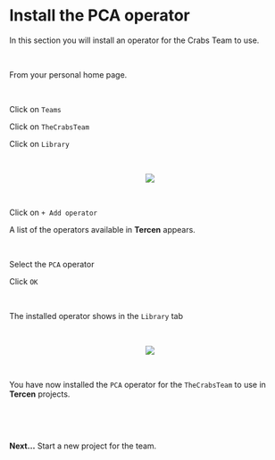 # Install the PCA operator

In this section you will install an operator for the Crabs Team to use.

\

From your personal home page.

\

Click on `Teams`

Click on `TheCrabsTeam`

Click on `Library`

\

<center><img src="images/0301_Add_Operator.png"></center>

\

Click on `+ Add operator`

A list of the operators available in __Tercen__ appears.

\

Select the `PCA` operator

Click `OK`

\

The installed operator shows in the `Library` tab

\

<center><img src="images/0302_Choose_Operator.gif"></center>

\

You have now installed the `PCA` operator for the `TheCrabsTeam` to use in __Tercen__ projects. 

\

\

__Next...__ Start a new project for the team.


